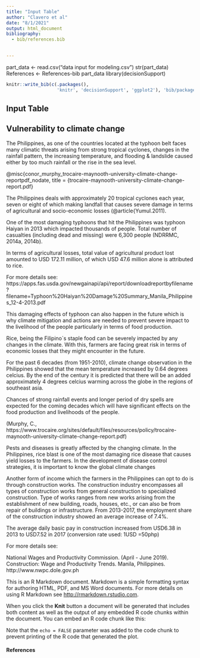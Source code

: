 ---
title: "Input Table"
author: "Clavero et al"
date: "8/1/2021"
output: html_document
bibliography:
  - bib/references.bib

  
---

part_data <- read.csv("data input for modeling.csv")
str(part_data)
References <- References-bib
part_data
library(decisionSupport)


```{r setup add_R_bib, include=FALSE}
knitr::write_bib(c(.packages(),
                   'knitr', 'decisionSupport', 'ggplot2'), 'bib/packages.bib')

```

## Input Table

## Vulnerability to climate change

The Philippines, as one of the countries located at the typhoon belt faces many climatic threats arising from strong tropical cyclones, changes in the rainfall pattern, the increasing temperature, and flooding & landslide caused either by too much rainfall or the rise in the sea level.

@misc{conor_murphy_trocaire-maynooth-university-climate-change-reportpdf_nodate,
	title = {trocaire-maynooth-university-climate-change-report.pdf}

The Philippines deals with approximately 20 tropical cyclones each year, seven or eight of which making landfall that causes severe damage in terms of agricultural and socio-economic losses (@article{Yumul.2011). 

One of the most damaging typhoons that hit the Philippines was typhoon Haiyan in 2013 which impacted thousands of people. Total number of casualties (including dead and missing) were 6,300 people (NDRRMC,
2014a, 2014b).

In terms of agricultural losses, total value of agricultural product lost amounted to USD 172.11 million, of which USD 47.6 million alone is attributed to rice.

For more details see: https://apps.fas.usda.gov/newgainapi/api/report/downloadreportbyfilename?filename=Typhoon%20Haiyan%20Damage%20Summary_Manila_Philippines_12-4-2013.pdf

This damaging effects of typhoon can also happen in the future which is why climate mitigation and actions are needed to prevent severe impact to the livelihood of the people particularly in terms of food production.

Rice, being the Filipino´s staple food can be severely impacted by any changes in the climate. With this, farmers are facing great risk in terms of economic losses that they might encounter in the future.

For the past 6 decades (from 1951-2010), climate change observation in the Philippines showed that the mean temperature increased by 0.64 degrees celcius. By the end of the century it is predicted that there will be an added approximately 4 degrees celcius warming across the globe in the regions of southeast asia.

Chances of strong rainfall events and longer period of dry spells are expected for the coming decades which will have significant effects on the food production and livelihoods of the people.

(Murphy, C., https://www.trocaire.org/sites/default/files/resources/policy/trocaire-maynooth-university-climate-change-report.pdf)

Pests and diseases is greatly affected by the changing climate. In the Philippines, rice blast is one of the most damaging rice disease that causes yield losses to the farmers. In the development of disease control strategies, it is important to know the global climate changes






Another form of income which the farmers in the Philippines can opt to do is through construction works.
The construction industry encompasses all types of construction works from general construction to specialized construction. Type of works ranges from new works arising from the establishment of new building, roads, houses, etc., or can also be from repair of buildings or infrastructure. From 2013-2017, the employment share of the construction industry showed an average increase of 7.4%.

The average daily basic pay in construction increased from USD6.38 in 2013 to USD7.52 in 2017 (conversion rate used: 1USD =50php)

For more details see:

National Wages and Productivity Commission. (April - June 2019). Construction: Wage and Productivity Trends. Manila, Philippines. http://www.nwpc.dole.gov.ph 










This is an R Markdown document. Markdown is a simple formatting syntax for authoring HTML, PDF, and MS Word documents. For more details on using R Markdown see <http://rmarkdown.rstudio.com>.

When you click the **Knit** button a document will be generated that includes both content as well as the output of any embedded R code chunks within the document. You can embed an R code chunk like this:



Note that the `echo = FALSE` parameter was added to the code chunk to prevent printing of the R code that generated the plot.

#### References




